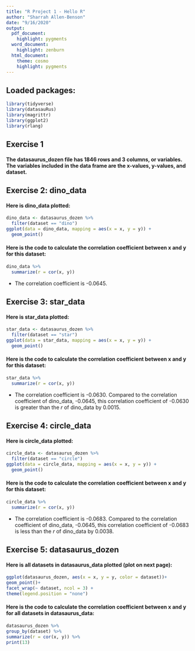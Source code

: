 ```yaml
---
title: "R Project 1 - Hello R"
author: "Sharrah Allen-Benson"
date: "9/16/2020"
output: 
  pdf_document: 
    highlight: pygments
  word_document: 
    highlight: zenburn
  html_document: 
    theme: cosmo
    highlight: pygments
---
```


## Loaded packages:

```r
library(tidyverse) 
library(datasauRus)
library(magrittr)
library(ggplot2)
library(rlang)
```


## Exercise 1

#### The datasaurus_dozen file has 1846 rows and 3 columns, or variables. The variables included in the data frame are the x-values, y-values, and dataset. 



## Exercise 2: dino_data

#### Here is dino_data plotted:  

```r
dino_data <- datasaurus_dozen %>%
  filter(dataset == "dino")
ggplot(data = dino_data, mapping = aes(x = x, y = y)) +
  geom_point()
```

#### Here is the code to calculate the correlation coefficient between x and y for this dataset:



```r
dino_data %>%
  summarize(r = cor(x, y))
```
* The correlation coefficient is -0.0645.

## Exercise 3: star_data

#### Here is star_data plotted:

```r
star_data <- datasaurus_dozen %>%
  filter(dataset == "star")
ggplot(data = star_data, mapping = aes(x = x, y = y)) +
  geom_point()


```

#### Here is the code to calculate the correlation coefficient between x and y for this dataset:
 
```r
star_data %>%
  summarize(r = cor(x, y))

```
* The correlation coefficient is -0.0630. Compared to the correlation coefficient of dino_data, -0.0645, this correlation coefficient of -0.0630 is greater than the *r* of dino_data by 0.0015.

## Exercise 4: circle_data

#### Here is circle_data plotted:

```r
circle_data <- datasaurus_dozen %>%
  filter(dataset == "circle")
ggplot(data = circle_data, mapping = aes(x = x, y = y)) +
  geom_point()


```

#### Here is the code to calculate the correlation coefficient between x and y for this dataset:

```r
circle_data %>%
  summarize(r = cor(x, y))


```
* The correlation coefficient is -0.0683. Compared to the correlation coefficient of dino_data, -0.0645, this correlation coefficient of -0.0683 is less than the *r* of dino_data by 0.0038.

## Exercise 5: datasaurus_dozen

#### Here is all datasets in datasaurus_data plotted (plot on next page):

```r
ggplot(datasaurus_dozen, aes(x = x, y = y, color = dataset))+
geom_point()+
facet_wrap(~ dataset, ncol = 3) + 
theme(legend.position = "none")

```

#### Here is the code to calculate the correlation coefficient between x and y for all datasets in datasaurus_data: 

```r
datasaurus_dozen %>%
group_by(dataset) %>%
summarize(r = cor(x, y)) %>%
print(13)

```

